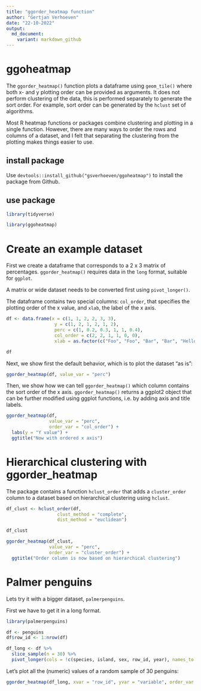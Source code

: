 ```yaml
---
title: "ggorder_heatmap function"
author: "Gertjan Verhoeven"
date: "22-10-2022"
output:
  md_document:
    variant: markdown_github
---
```


# ggoheatmap

The `ggorder_heatmap()` function plots a dataframe using `geom_tile()` where both x- and y plotting order can be provided as arguments.
It does not perform clustering of the data, this is performed separately to generate the sort order.
For example, sort order can be generated by the `hclust` set of algorithms.

Most R heatmap functions or packages combine clustering and plotting in a single function.
However, there are many ways to order the rows and columns of a dataset, and I felt that separating the clustering from the plotting makes things easier to use.

## install package
Use `devtools::install_github("gsverhoeven/ggoheatmap")` to install the package from Github.

## use package

```r
library(tidyverse)

library(ggoheatmap)
```

# Create an example dataset 

First we create a dataframe that corresponds to a 2 x 3 matrix of percentages.
`ggorder_heatmap()` requires data in the `long` format, suitable for `ggplot`.

A matrix or wide dataset needs to be converted first using `pivot_longer()`.

The dataframe contains two special columns: `col_order`, that specifies the plotting order of the x value, and `xlab`, the label of the x axis.

```r
df <- data.frame(x = c(1, 1, 2, 2, 3, 3), 
                  y = c(1, 2, 1, 2, 1, 2), 
                  perc = c(1, 0.2, 0.3, 1, 1, 0.4), 
                  col_order = c(2, 2, 1, 1, 0, 0),
                  xlab = as.factor(c("Foo", "Foo", "Bar", "Bar", "Hello", "Hello")))

df
```

Next, we show first the default behavior, which is to plot the dataset "as is":

<!-- xlab_var = "xlab" does not work yet -->

```r
ggorder_heatmap(df, value_var = "perc")
```

Then, we show how we can tell `ggorder_heatmap()` which column contains the sort order of the x axis.
`ggorder_heatmap()` returns a ggplot2 object that can be further modified using ggplot functions, i.e. by adding axis and title labels.

```r
ggorder_heatmap(df,
                value_var = "perc", 
                order_var = "col_order") + 
  labs(y = "Y value") +
  ggtitle("Now with ordered x axis")
```

# Hierarchical clustering with ggorder_heatmap

The package contains a function `hclust_order` that adds a `cluster_order` column to a dataset based on hierarchical clustering using `hclust`.

<!-- PM # check if dist_method "euclidean", "maximum", "manhattan", "canberra", "binary" or "minkowski" also work  -->


```r
df_clust <- hclust_order(df,
                   clust_method = "complete",
                   dist_method = "euclidean")

df_clust
```


```r
ggorder_heatmap(df_clust, 
                value_var = "perc", 
                order_var = "cluster_order") +
  ggtitle("Order column is now based on hierarchical clustering")
```

# Palmer penguins

Lets try it with a bigger dataset, `palmerpenguins`.

First we have to get it in a long format.

```r
library(palmerpenguins)

df <- penguins
df$row_id <- 1:nrow(df)

df_long <- df %>%
  slice_sample(n = 30) %>%
  pivot_longer(cols = !c(species, island, sex, row_id, year), names_to = "variable")
```

Let's plot all the (numeric) values of a random sample of 30 penguins:

```r
ggorder_heatmap(df_long, xvar = "row_id", yvar = "variable", order_var = "row_id") 

```
